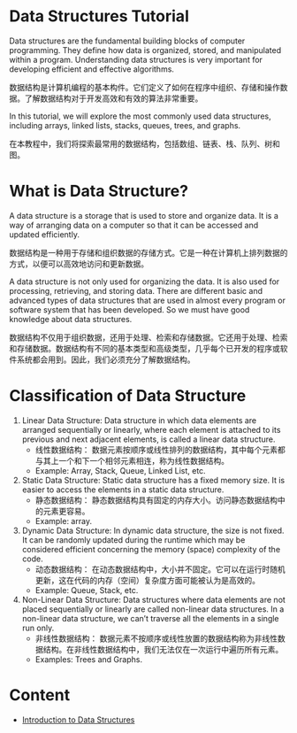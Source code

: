 # Data Structures Tutorial


Data structures are the fundamental building blocks of computer programming. They define how data is organized,
stored, and manipulated within a program. Understanding data structures is very important for developing efficient and effective algorithms.

数据结构是计算机编程的基本构件。它们定义了如何在程序中组织、存储和操作数据。了解数据结构对于开发高效和有效的算法非常重要。

In this tutorial, we will explore the most commonly used data structures, including arrays, linked lists, stacks, queues, trees, and graphs.

在本教程中，我们将探索最常用的数据结构，包括数组、链表、栈、队列、树和图。

<McddImage src="dsa-summary.png" alt="dsa-summary" width={600} height={400}/>

# What is Data Structure?

A data structure is a storage that is used to store and organize data. It is a way of arranging data on a computer so that it can be accessed and updated efficiently.

数据结构是一种用于存储和组织数据的存储方式。它是一种在计算机上排列数据的方式，以便可以高效地访问和更新数据。

A data structure is not only used for organizing the data. It is also used for processing, retrieving, and storing data. There are different basic and advanced types of data structures that are used in almost every program or software system that has been developed. So we must have good knowledge about data structures.

数据结构不仅用于组织数据，还用于处理、检索和存储数据。它还用于处理、检索和存储数据。数据结构有不同的基本类型和高级类型，几乎每个已开发的程序或软件系统都会用到。因此，我们必须充分了解数据结构。

# Classification of Data Structure

<McddImage src="classification-of-data-structure.png" alt="classification-of-data-structure" width={600} height={400}/>


1. Linear Data Structure: Data structure in which data elements are arranged sequentially or linearly, where each element is attached to its previous and next adjacent elements, is called a linear data structure.
    - 线性数据结构： 数据元素按顺序或线性排列的数据结构，其中每个元素都与其上一个和下一个相邻元素相连，称为线性数据结构。
    - Example: Array, Stack, Queue, Linked List, etc.
2. Static Data Structure: Static data structure has a fixed memory size. It is easier to access the elements in a static data structure.
   - 静态数据结构： 静态数据结构具有固定的内存大小。访问静态数据结构中的元素更容易。
   - Example: array.
3. Dynamic Data Structure: In dynamic data structure, the size is not fixed. It can be randomly updated during the runtime which may be considered efficient concerning the memory (space) complexity of the code.
   - 动态数据结构： 在动态数据结构中，大小并不固定。它可以在运行时随机更新，这在代码的内存（空间）复杂度方面可能被认为是高效的。
   - Example: Queue, Stack, etc.
4. Non-Linear Data Structure: Data structures where data elements are not placed sequentially or linearly are called non-linear data structures. In a non-linear data structure, we can’t traverse all the elements in a single run only.
   - 非线性数据结构： 数据元素不按顺序或线性放置的数据结构称为非线性数据结构。在非线性数据结构中，我们无法仅在一次运行中遍历所有元素。
   - Examples: Trees and Graphs.

# Content

- [Introduction to Data Structures](./dsa/01-introduction-to-data-structures)









